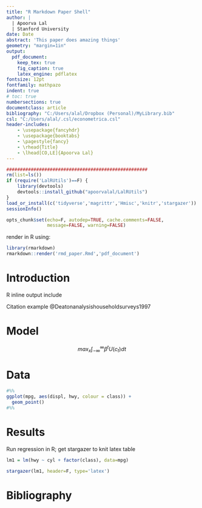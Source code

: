 ```yaml
---
title: "R Markdown Paper Shell"
author: |
  | Apoorva Lal
  | Stanford University
date: Date
abstract: 'This paper does amazing things'
geometry: "margin=1in"
output:
  pdf_document:
    keep_tex: true
    fig_caption: true
    latex_engine: pdflatex
fontsize: 12pt
fontfamily: mathpazo
indent: true
# toc: true
numbersections: true
documentclass: article
bibliography: "C:/Users/alal/Dropbox (Personal)/MyLibrary.bib"
csl: "C:/Users/alal/.csl/econometrica.csl"
header-includes:
    - \usepackage{fancyhdr}
    - \usepackage{booktabs}
    - \pagestyle{fancy}
    - \rhead{Title}
    - \lhead[CO,LE]{Apoorva Lal}
---
```


```r
####################################################
rm(list=ls())
if (require('LalRUtils')==F) {
    library(devtools)
    devtools::install_github("apoorvalal/LalRUtils")
}
load_or_install(c('tidyverse','magrittr','Hmisc','knitr','stargazer'))
sessionInfo()

opts_chunk$set(echo=F, autodep=TRUE, cache.comments=FALSE,
               message=FALSE, warning=FALSE)

```

render in R using:

```r
library(rmarkdown)
rmarkdown::render('rmd_paper.Rmd','pdf_document')
```


# Introduction

R inline output include

Citation example  @Deatonanalysishouseholdsurveys1997

# Model

$$
max_{x} \int_{-\infty}^{\infty} \beta^t U(c_t) dt
$$

# Data

```r
#%%
ggplot(mpg, aes(displ, hwy, colour = class)) +
  geom_point()
#%%
```

# Results

Run regression in R; get stargazer to knit latex table

```r
lm1 = lm(hwy ~ cyl + factor(class), data=mpg)
```

```r
stargazer(lm1, header=F, type='latex')
```

\newpage

# Bibliography

